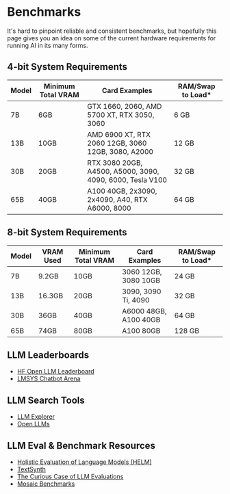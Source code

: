# Benchmarks

It's hard to pinpoint reliable and consistent benchmarks, but hopefully this page gives you an idea on some of the current hardware requirements for running AI in its many forms. 

## 4-bit System Requirements

| Model     | Minimum Total VRAM | Card Examples                 | RAM/Swap to Load* |
|-----------|--------------------|--------------------------------|-------------------|
| 7B  | 6GB                | GTX 1660, 2060, AMD 5700 XT, RTX 3050, 3060 | 6 GB  |
| 13B | 10GB               | AMD 6900 XT, RTX 2060 12GB, 3060 12GB, 3080, A2000 | 12 GB |
| 30B | 20GB               | RTX 3080 20GB, A4500, A5000, 3090, 4090, 6000, Tesla V100 | 32 GB |
| 65B | 40GB               | A100 40GB, 2x3090, 2x4090, A40, RTX A6000, 8000 | 64 GB |

## 8-bit System Requirements

| Model     | VRAM Used | Minimum Total VRAM | Card Examples     | RAM/Swap to Load* |
|-----------|-----------|--------------------|-------------------|-------------------|
| 7B  | 9.2GB     | 10GB               | 3060 12GB, 3080 10GB  | 24 GB            |
| 13B | 16.3GB    | 20GB               | 3090, 3090 Ti, 4090   | 32 GB            |
| 30B | 36GB      | 40GB               | A6000 48GB, A100 40GB | 64 GB            |
| 65B | 74GB      | 80GB               | A100 80GB         | 128 GB           |

## LLM Leaderboards
- [HF Open LLM Leaderboard](https://huggingface.co/spaces/HuggingFaceH4/open_llm_leaderboard)
- [LMSYS Chatbot Arena](https://chat.lmsys.org/?leaderboard)

## LLM Search Tools
- [LLM Explorer](https://llm.extractum.io/)
- [Open LLMs](https://github.com/eugeneyan/open-llms)

## LLM Eval & Benchmark Resources
- [Holistic Evaluation of Language Models (HELM)](https://crfm.stanford.edu/helm/latest/?groups=1)
- [TextSynth](https://bellard.org/ts_server/)
- [The Curious Case of LLM Evaluations](https://nlpurr.github.io/posts/case-of-llm-evals.html)
- [Mosaic Benchmarks](https://www.mosaicml.com/blog/mpt-7b)